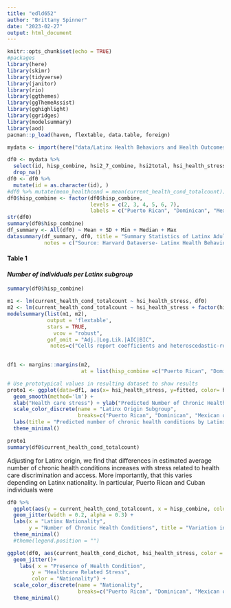 ```yaml
---
title: "edld652"
author: "Brittany Spinner"
date: "2023-02-27"
output: html_document
---
```


```r
knitr::opts_chunk$set(echo = TRUE)
#packages
library(here)
library(skimr)
library(tidyverse)
library(janitor)
library(rio)
library(ggthemes)
library(ggThemeAssist)
library(gghighlight)
library(ggridges)
library(modelsummary)
library(aod)
pacman::p_load(haven, flextable, data.table, foreign)
```

```r
mydata <- import(here("data/Latinx Health Behaviors and Health Outcomes dataset_7.14.2020.sav")) %>%  janitor::clean_names()

df0 <- mydata %>% 
  select(id, hisp_combine, hsi2_7_combine, hsi2total, hsi_health_stress, current_health_cond_dichot, current_health_cond_totalcount, amas_combine_comp_4_combine, amas_combine_speak_5_combine, currentobesitydichot, age_combine, lang_perf, black_combine, region_combine, household_living_combine, gen_status_self_combine, household_income_combine) %>% 
  drop_na()
df0 <- df0 %>% 
  mutate(id = as.character(id), )
#df0 %>% mutate(mean_healthcond = mean(current_health_cond_totalcount))
df0$hisp_combine <- factor(df0$hisp_combine, 
                           levels = c(2, 3, 4, 5, 6, 7), 
                           labels = c("Puerto Rican", "Dominican", "Mexican or Mexican America", "Cuban", "Other Hisp", "Spanish descent"))
str(df0)
summary(df0$hisp_combine)
df_summary <- All(df0) ~ Mean + SD + Min + Median + Max
datasummary(df_summary, df0, title = "Summary Statistics of Latinx Adult Sample from Qualitrix Survey Data for 2018-19 ", 
            notes = c("Source: Harvard Dataverse- Latinx Health Behaviors and Health Outcomes dataset_7.14.2020"))
```
#### Table 1
#### *Number of individuals per Latinx subgroup*
```r
summary(df0$hisp_combine)
```


```r
m1 <- lm(current_health_cond_totalcount ~ hsi_health_stress, df0)
m2 <- lm(current_health_cond_totalcount ~ hsi_health_stress + factor(hisp_combine), df0)
modelsummary(list(m1, m2),
             output = 'flextable',
             stars = TRUE,
               vcov = "robust",
             gof_omit = "Adj.|Log.Lik.|AIC|BIC",
              notes=c("Cells report coefficients and heteroscedastic-robust standard errors in parentheses. Each observation is one Hispanic identifying adult."))
             
```


```r
df1 <- margins::margins(m2,
                        at = list(hisp_combine =c("Puerto Rican", "Dominican", "Mexican or Mexican America", "Cuban", "Other Hisp", "Spanish descent")))

# Use prototypical values in resulting dataset to show results
proto1 <- ggplot(data=df1, aes(x= hsi_health_stress, y=fitted, color= hisp_combine)) + 
  geom_smooth(method='lm') +
  xlab("Health care stress") + ylab("Predicted Number of Chronic Health Conditions") +
  scale_color_discrete(name = "Latinx Origin Subgroup",
                       breaks=c("Puerto Rican", "Dominican", "Mexican or Mexican America", "Cuban", "Other Hisp", "Spanish descent")) +
  labs(title = "Predicted number of chronic health conditions by Latinx origin subgroup")+
  theme_minimal()

proto1
summary(df0$current_health_cond_totalcount)
```

Adjusting for Latinx origin, we find that differences in estimated average number of chronic health conditions increases with stress related to health care discrimination and access. More importantly, that this varies depending on Latinx nationality. In particular, Puerto Rican and Cuban individuals were 

```r

df0 %>% 
  ggplot(aes(y = current_health_cond_totalcount, x = hisp_combine, color = hisp_combine)) +
  geom_jitter(width = 0.2, alpha = 0.3) +
  labs(x = "Latinx Nationality", 
       y = "Number of Chronic Health Conditions", title = "Variation in Number of Chronic Health Conditions Across Diverse Latinx Origin Subgropus", caption = "Source:") +
  theme_minimal()
  #theme(legend.position = "")
```


```r
ggplot(df0, aes(current_health_cond_dichot, hsi_health_stress, color = hisp_combine)) +
  geom_jitter()+
    labs( x = "Presence of Health Condition",
        y = "Healthcare Related Stress",
        color = "Nationality") +
  scale_color_discrete(name = "Nationality",
                       breaks=c("Puerto Rican", "Dominican", "Mexican or Mexican America", "Cuban", "Other Hisp", "Spanish descent")) +
  theme_minimal()
```




